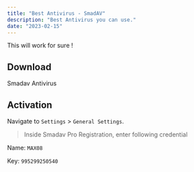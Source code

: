 ```yaml
---
title: "Best Antivirus - SmadAV"
description: "Best Antivirus you can use."
date: "2023-02-15"
---
```


This will work for sure !

## Download 
<Link className="dark:text-white dark:bg-gray-800 text-gray-700  bg-black bg-opacity-5  px-6 py-2 inline-block text-center dark:hover:text-white hover:text-gray-700 hover:bg-black hover:bg-opacity-5 text-xs font-medium tracking-widest dark:hover:bg-gray-800 rounded cursor-pointer  select-none" href="https://www.smadav.net/?lang=en">Smadav Antivirus</Link>

## Activation
Navigate to `Settings` > `General Settings`.

> Inside Smadav Pro Registration, enter following credential

Name: `MAX08`

Key: `995299250540`